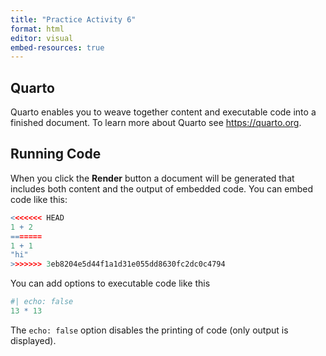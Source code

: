 ```yaml
---
title: "Practice Activity 6"
format: html
editor: visual
embed-resources: true
---
```


## Quarto

Quarto enables you to weave together content and executable code into a finished document. To learn more about Quarto see <https://quarto.org>.

## Running Code

When you click the **Render** button a document will be generated that includes both content and the output of embedded code. You can embed code like this:

```r
<<<<<<< HEAD
1 + 2
=======
1 + 1
"hi"
>>>>>>> 3eb8204e5d44f1a1d31e055dd8630fc2dc0c4794
```

You can add options to executable code like this

```r
#| echo: false
13 * 13
```

The `echo: false` option disables the printing of code (only output is displayed).
